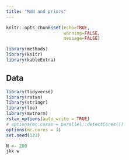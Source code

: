 ```yaml
---
title: "MVN and priors"
---
```


```r
knitr::opts_chunk$set(echo=TRUE,
                      warning=FALSE,
                      message=FALSE)
```

```r
library(methods)
library(knitr)
library(kableExtra)
```

## Data

```r
library(tidyverse)
library(rstan)
library(stringr)
library(loo)
library(mvtnorm)
rstan_options(auto_write = TRUE)
# options(mc.cores = parallel::detectCores())
options(mc.cores = 3)
set.seed(123)

N <- 200
jkk w


```
